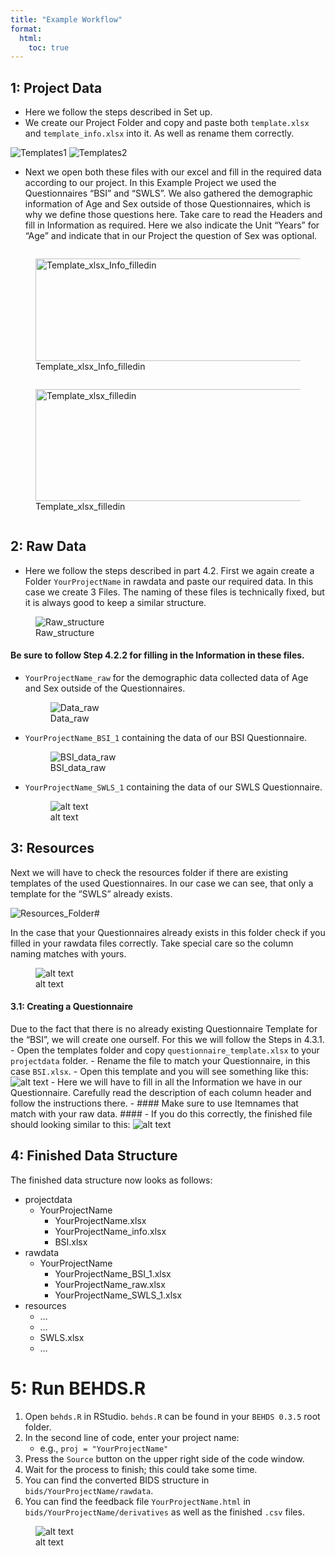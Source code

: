 ---
title: "Example Workflow"
format:
  html:
    toc: true
---

## 1: Project Data

-   Here we follow the steps described in Set up.
-   We create our Project Folder and copy and paste both `template.xlsx` and `template_info.xlsx` into it. As well as rename them correctly.

![Templates1](img/Templates1.PNG) ![Templates2](img/Templates2.PNG)

-   Next we open both these files with our excel and fill in the required data according to our project. In this Example Project we used the Questionnaires "BSI" and "SWLS". We also gathered the demographic information of Age and Sex outside of those Questionnaires, which is why we define those questions here. Take care to read the Headers and fill in Information as required. Here we also indicate the Unit "Years" for "Age" and indicate that in our Project the question of Sex was optional.

<div style="overflow-x: auto;">
  ![Template_xlsx_Info_filledin](img/Template_xlsx_Info_filledin-1.PNG){width=2002 height=164}
</div>

<div style="overflow-x: auto;">
  ![Template_xlsx_filledin](img/Template_xlsx_filledin-1.PNG){width=1368 height=179}
</div>

##  2: Raw Data

-   Here we follow the steps described in part 4.2. First we again create a Folder `YourProjectName` in rawdata and paste our required data. In this case we create 3 Files. The naming of these files is technically fixed, but it is always good to keep a similar structure.

![Raw_structure](img/raw_structure-1.PNG)

#### Be sure to follow Step 4.2.2 for filling in the Information in these files.

-   `YourProjectName_raw` for the demographic data collected data of Age and Sex outside of the Questionnaires.

    ![Data_raw](img/Data_raw-1.PNG)

-   `YourProjectName_BSI_1` containing the data of our BSI Questionnaire.

    ![BSI_data_raw](img/BSI_data_raw-1.PNG)

-   `YourProjectName_SWLS_1` containing the data of our SWLS Questionnaire.

    ![alt text](img/SWLS_data_raw-1-1.PNG)

## 3: Resources

Next we will have to check the resources folder if there are existing templates of the used Questionnaires. In our case we can see, that only a template for the "SWLS" already exists.

![Resources_Folder](img/Resources_Folder-1.PNG)\#

In the case that your Questionnaires already exists in this folder check if you filled in your rawdata files correctly. Take special care so the column naming matches with yours.

![alt text](img/SWLSI_cutout-1.PNG)

#### 3.1: Creating a Questionnaire

Due to the fact that there is no already existing Questionnaire Template for the "BSI", we will create one ourself. For this we will follow the Steps in 4.3.1. - Open the templates folder and copy `questionnaire_template.xlsx` to your `projectdata` folder. - Rename the file to match your Questionnaire, in this case `BSI.xlsx`. - Open this template and you will see something like this: ![alt text](img/template-1.PNG) - Here we will have to fill in all the Information we have in our Questionnaire. Carefully read the description of each column header and follow the instructions there. - \#### Make sure to use Itemnames that match with your raw data. \#### - If you do this correctly, the finished file should looking similar to this: ![alt text](img/BSI_cutout-1.PNG)

## 4: Finished Data Structure

The finished data structure now looks as follows:

-   projectdata
    -   YourProjectName
        -   YourProjectName.xlsx
        -   YourProjectName_info.xlsx
        -   BSI.xlsx
-   rawdata
    -   YourProjectName
        -   YourProjectName_BSI_1.xlsx
        -   YourProjectName_raw.xlsx
        -   YourProjectName_SWLS_1.xlsx
-   resources
    -   ...
    -   ...
    -   SWLS.xlsx
    -   ...

# 5: Run BEHDS.R

1.  Open `behds.R` in RStudio. `behds.R` can be found in your `BEHDS 0.3.5` root folder.
2.  In the second line of code, enter your project name:
    -   e.g., `proj = "YourProjectName"`
3.  Press the `Source` button on the upper right side of the code window.
4.  Wait for the process to finish; this could take some time.
5.  You can find the converted BIDS structure in `bids/YourProjectName/rawdata`.
6.  You can find the feedback file `YourProjectName.html` in `bids/YourProjectName/derivatives` as well as the finished `.csv` files.

![alt text](img/RStudio-1.PNG)
